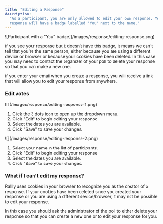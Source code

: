 ```yaml
---
title: "Editing a Response"
description:
  "As a participant, you are only allowed to edit your own response. Your
  response will have a badge labelled 'You' next to the name."
---
```


<Frame caption="The 'You' badge indicates that this is your response">
  ![Participant with a "You" badge](/images/response/editing-response.png)
</Frame>

If you see your response but it doesn't have this badge, it means we can't tell
that you're the same person, either because you are using a different device or
browser or because your cookies have been deleted. In this case you may need to
contact the organizer of your poll to delete your response so that you can make
a new one.

If you enter your email when you create a response, you will receive a link that
will allow you to edit your response from anywhere.

### Edit votes

<Tabs>
<Tab title="On Desktop">

<Frame caption="Click the 'Edit votes' menu item to begin editing">
  ![](/images/response/editing-response-1.png)
</Frame>

1. Click the 3 dots icon to open up the dropdown menu.
2. Click "Edit" to begin editing your response.
3. Select the dates you are available.
4. Click "Save" to save your changes.

</Tab>

<Tab title="On Mobile">

<Frame caption="Click the 'Edit votes' menu item to begin editing">
  ![](/images/response/editing-response-2.png)
</Frame>

1. Select your name in the list of participants.
2. Click "Edit" to begin editing your response.
3. Select the dates you are available.
4. Click "Save" to save your changes.

</Tab>
</Tabs>

### What if I can't edit my response?

Rallly uses cookies in your browser to recognize you as the creator of a
response. If your cookies have been deleted since you created your response or
you are using a different device/browser, it may not be possible to edit your
response.

In this case you should ask the administrator of the poll to either delete your
response so that you can create a new one or to edit your response for you.
